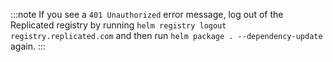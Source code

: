 :::note
If you see a `401 Unauthorized` error message, log out of the Replicated registry by running `helm registry logout registry.replicated.com` and then run `helm package . --dependency-update` again.
:::